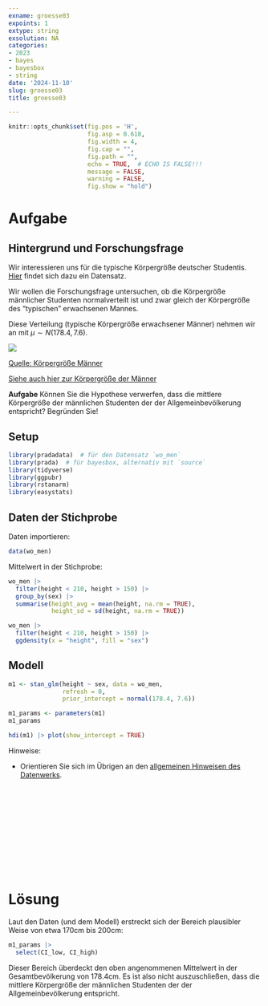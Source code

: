 ```yaml
---
exname: groesse03
expoints: 1
extype: string
exsolution: NA
categories:
- 2023
- bayes
- bayesbox
- string
date: '2024-11-10'
slug: groesse03
title: groesse03

---
```




<!-- WORK IN PROGRESS -->


```r
knitr::opts_chunk$set(fig.pos = 'H',
                      fig.asp = 0.618,
                      fig.width = 4,
                      fig.cap = "", 
                      fig.path = "",
                      echo = TRUE,  # ECHO IS FALSE!!!
                      message = FALSE,
                      warning = FALSE,
                      fig.show = "hold")
```



# Aufgabe


## Hintergrund und Forschungsfrage

Wir interessieren uns für die typische Körpergröße deutscher Studentis.
[Hier](https://raw.githubusercontent.com/sebastiansauer/pradadata/master/data-raw/wo_men.csv) findet sich dazu ein Datensatz.

Wir wollen die Forschungsfrage untersuchen, ob die Körpergröße männlicher Studenten normalverteilt ist und zwar gleich der Körpergröße des "typischen" erwachsenen Mannes.

Diese Verteilung (typische Körpergröße erwachsener Männer) nehmen wir an mit $\mu \sim N(178.4, 7.6)$.

![](https://ourworldindata.org/images/published/height-distribution_850.png)


[Quelle: Körpergröße Männer](https://ourworldindata.org/human-height)


[Siehe auch hier zur Körpergröße der Männer](https://de.wikipedia.org/wiki/Liste_der_L%C3%A4nder_nach_K%C3%B6rpergr%C3%B6%C3%9Fe)


**Aufgabe** Können Sie die Hypothese verwerfen, dass die mittlere Körpergröße der männlichen Studenten der der Allgemeinbevölkerung entspricht? Begründen Sie!



## Setup

```r
library(pradadata)  # für den Datensatz `wo_men`
library(prada)  # für bayesbox, alternativ mit `source`
library(tidyverse)
library(ggpubr)
library(rstanarm)
library(easystats)
```


## Daten der Stichprobe


Daten importieren:

```r
data(wo_men)
```


Mittelwert in der Stichprobe:

```r
wo_men |> 
  filter(height < 210, height > 150) |> 
  group_by(sex) |> 
  summarise(height_avg = mean(height, na.rm = TRUE),
            height_sd = sd(height, na.rm = TRUE))
```

```r
wo_men |> 
  filter(height < 210, height > 150) |> 
  ggdensity(x = "height", fill = "sex")
```



## Modell


```r
m1 <- stan_glm(height ~ sex, data = wo_men,
               refresh = 0,
               prior_intercept = normal(178.4, 7.6))

m1_params <- parameters(m1)
m1_params
```


```r
hdi(m1) |> plot(show_intercept = TRUE)
```


Hinweise:


- Orientieren Sie sich im Übrigen an den [allgemeinen Hinweisen des Datenwerks](https://datenwerk.netlify.app/hinweise).




</br>
</br>
</br>
</br>
</br>
</br>
</br>
</br>
</br>
</br>

# Lösung

Laut den Daten (und dem Modell) erstreckt sich der Bereich plausibler Weise von etwa 170cm bis 200cm:

```r
m1_params |> 
  select(CI_low, CI_high)
```


Dieser Bereich überdeckt den oben angenommenen Mittelwert in der Gesamtbevölkerung von 178.4cm.
Es ist also nicht auszuschließen, dass die mittlere Körpergröße der männlichen Studenten der der Allgemeinbevölkerung entspricht.
